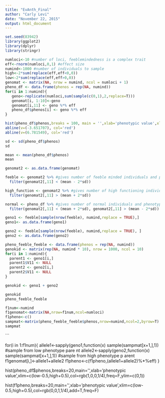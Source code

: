 ```yaml
---
title: "EvAnth_Final"
author: "Carly Levi"
date: "November 22, 2015"
output: html_document
---
```

```r
set.seed(83942)
library(ggplot2)
library(dplyr)
library(stringr)
```

```r
numloci<-10 #number of loci, feeblemindedness is a complex trait
eff<-rnorm(numloci,0,1) #effect size
numind<-1000 #number of individuals to sample
high<-2*sum(replace(eff,eff<0,0)) 
low<-2*sum(replace(eff,eff>0,0))
genomat <- matrix(NA, nrow = numind, ncol = numloci + 1) 
pheno_df <- data.frame(phenos = rep(NA, numind))
for(i in 1:numind){
   geno<-replicate(numloci,sum(sample(c(0,1),2,replace=T)))
   genomat[i, 1:10]<-geno
   genomat[i,11] <- geno %*% eff
   pheno_df$phenos[i] <- geno %*% eff
}

hist(pheno_df$phenos,breaks = 100, main = '',xlab='phenotypic value',xlim=c(low-0.5,high+0.5))
abline(v=(-3.651707), col='red')
abline(v=(6.781549), col='red')

sd <- sd(pheno_df$phenos)
sd

mean <- mean(pheno_df$phenos)
mean

genomat2 <- as.data.frame(genomat)

feeble <- genomat2 %>% #gives number of feeble minded individuals and phenotype
  filter(genomat2[,11] < (mean - 2*sd))

high_function <- genomat2 %>% #gives number of high functioning individuals and phenotype
  filter(genomat2[,11] > (mean + 2*sd))

normal <- pheno_df %>% #gives number of normal individuals and phenotype
  filter(genomat2[,11] < (mean + 2*sd), genomat2[,11] > (mean - 2*sd)) 
```

```r
geno1 <- feeble[sample(nrow(feeble), numind,replace = TRUE),]
geno1<- as.data.frame(geno1)

geno2 <- feeble[sample(nrow(feeble), numind,replace = TRUE), ]
geno2 <- as.data.frame(geno2)
```

```r
pheno_feeble_feeble <- data.frame(phenos = rep(NA, numind))
genokid <- matrix(rep(NA, numind * 10), nrow = 1000, ncol = 10)
for(i in 1:numind){
  parent1 <- geno1[i,]
  parent1$V11 <- NULL
  parent2 <- geno2[i,]
  parent2$V11 <- NULL
}
```

```r
genokid <- geno1 + geno2

genokid
pheno_feeble_feeble
```

```r
f1num<-numind 
f1genomat<-matrix(NA,nrow=f1num,ncol=numloci) 
f1pheno<-c() 
sampmat<-matrix(pheno_feeble_feeble$phenos,nrow=numind,ncol=2,byrow=T) 
sampmat
```

```


for(i in 1:f1num){
allele1<-sapply(geno1,function(x) sample(sampmat[x+1,],1)) #sample from low phenotype pare nt
allele2<-sapply(geno2,function(x) sample(sampmat[x+1,],1)) #sample from high phenotype p arent
    f1genomat[i,]<-allele1+allele2
    f1pheno<-c(f1pheno,(allele1+allele2)%*%eff)
}

hist(pheno_df$phenos,breaks=20,main='',xlab='phenotypic value',xlim=c(low-0.5,high+0.5),col=rgb(1,0,0,1/4),freq=F,ylim=c(0,1))

hist(f1pheno,breaks=20,main='',xlab='phenotypic value',xlim=c(low-0.5,high+0.5),col=rgb(0,0,1,1/4),add=T,freq=F)








